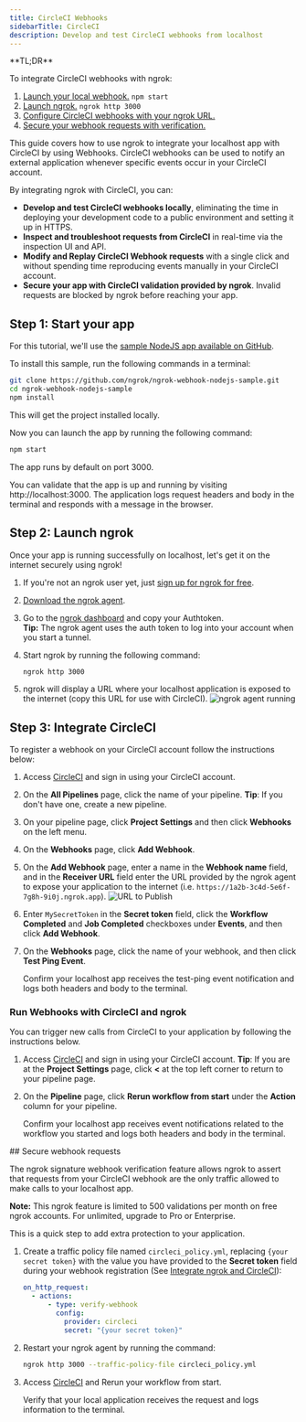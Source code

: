 ```yaml
---
title: CircleCI Webhooks
sidebarTitle: CircleCI
description: Develop and test CircleCI webhooks from localhost
---
```



<Tip>
**TL;DR**

To integrate CircleCI webhooks with ngrok:

1. [Launch your local webhook.](#start-your-app) `npm start`
1. [Launch ngrok.](#start-ngrok) `ngrok http 3000`
1. [Configure CircleCI webhooks with your ngrok URL.](#setup-webhook)
1. [Secure your webhook requests with verification.](#security)
</Tip>

This guide covers how to use ngrok to integrate your localhost app with CircleCI by using Webhooks.
CircleCI webhooks can be used to notify an external application whenever specific events occur in your CircleCI account.

By integrating ngrok with CircleCI, you can:

- **Develop and test CircleCI webhooks locally**, eliminating the time in deploying your development code to a public environment and setting it up in HTTPS.
- **Inspect and troubleshoot requests from CircleCI** in real-time via the inspection UI and API.
- **Modify and Replay CircleCI Webhook requests** with a single click and without spending time reproducing events manually in your CircleCI account.
- **Secure your app with CircleCI validation provided by ngrok**. Invalid requests are blocked by ngrok before reaching your app.

## **Step 1**: Start your app

For this tutorial, we'll use the [sample NodeJS app available on GitHub](https://github.com/ngrok/ngrok-webhook-nodejs-sample).

To install this sample, run the following commands in a terminal:

```bash
git clone https://github.com/ngrok/ngrok-webhook-nodejs-sample.git
cd ngrok-webhook-nodejs-sample
npm install
```

This will get the project installed locally.

Now you can launch the app by running the following command:

```bash
npm start
```

The app runs by default on port 3000.

You can validate that the app is up and running by visiting http://localhost:3000. The application logs request headers and body in the terminal and responds with a message in the browser.

## **Step 2**: Launch ngrok

Once your app is running successfully on localhost, let's get it on the internet securely using ngrok!

1. If you're not an ngrok user yet, just [sign up for ngrok for free](https://ngrok.com/signup).

1. [Download the ngrok agent](https://download.ngrok.com).

1. Go to the [ngrok dashboard](https://dashboard.ngrok.com) and copy your Authtoken. <br />
   **Tip:** The ngrok agent uses the auth token to log into your account when you start a tunnel.
1. Start ngrok by running the following command:

   ```bash
   ngrok http 3000
   ```

1. ngrok will display a URL where your localhost application is exposed to the internet (copy this URL for use with CircleCI).
   ![ngrok agent running](../img/twilio/img/launch_ngrok_tunnel.png)

## **Step 3**: Integrate CircleCI

To register a webhook on your CircleCI account follow the instructions below:

1. Access [CircleCI](https://www.circleci.com/) and sign in using your CircleCI account.

1. On the **All Pipelines** page, click the name of your pipeline.
   **Tip**: If you don't have one, create a new pipeline.

1. On your pipeline page, click **Project Settings** and then click **Webhooks** on the left menu.

1. On the **Webhooks** page, click **Add Webhook**.

1. On the **Add Webhook** page, enter a name in the **Webhook name** field, and in the **Receiver URL** field enter the URL provided by the ngrok agent to expose your application to the internet (i.e. `https://1a2b-3c4d-5e6f-7g8h-9i0j.ngrok.app`).
   ![URL to Publish](../img/circleci/img/ngrok_url_configuration_circleci.png)

1. Enter `MySecretToken` in the **Secret token** field, click the **Workflow Completed** and **Job Completed** checkboxes under **Events**, and then click **Add Webhook**.

1. On the **Webhooks** page, click the name of your webhook, and then click **Test Ping Event**.

   Confirm your localhost app receives the test-ping event notification and logs both headers and body to the terminal.

### Run Webhooks with CircleCI and ngrok

You can trigger new calls from CircleCI to your application by following the instructions below.

1. Access [CircleCI](https://www.circleci.com/) and sign in using your CircleCI account.
   **Tip**: If you are at the **Project Settings** page, click **&lt;** at the top left corner to return to your pipeline page.

1. On the **Pipeline** page, click **Rerun workflow from start** under the **Action** column for your pipeline.

   Confirm your localhost app receives event notifications related to the workflow you started and logs both headers and body in the terminal.

<InspectingRequests />

<ReplayingRequests />
## Secure webhook requests

The ngrok signature webhook verification feature allows ngrok to assert that requests from your CircleCI webhook are the only traffic allowed to make calls to your localhost app.

**Note:** This ngrok feature is limited to 500 validations per month on free ngrok accounts. For unlimited, upgrade to Pro or Enterprise.

This is a quick step to add extra protection to your application.

1. Create a traffic policy file named `circleci_policy.yml`, replacing `{your secret token}` with the value you have provided to the **Secret token** field during your webhook registration (See [Integrate ngrok and CircleCI](#setup-webhook)):

   ```yaml
   on_http_request:
     - actions:
         - type: verify-webhook
           config:
             provider: circleci
             secret: "{your secret token}"
   ```

1. Restart your ngrok agent by running the command:

   ```bash
   ngrok http 3000 --traffic-policy-file circleci_policy.yml
   ```

1. Access [CircleCI](https://www.circleci.com/) and Rerun your workflow from start.

   Verify that your local application receives the request and logs information to the terminal.
